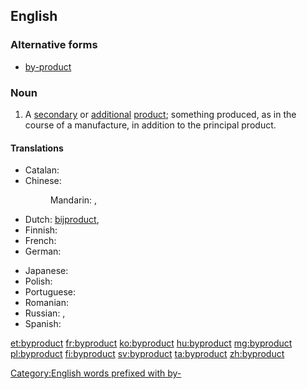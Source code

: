 {{also|by-product}}
==English==
{{wikipedia|by-product}}

===Alternative forms===
* [[by-product]]

===Noun===
{{en-noun}}

# A [[secondary]] or [[additional]] [[product]]; something produced, as in the course of a manufacture, in addition to the principal product.

====Translations====
{{trans-top|secondary or additional product}}
* Catalan: {{t-|ca|subproducte|m}}
* Chinese:
*: Mandarin: {{t|cmn|副產品|sc=Hani}}, {{t|cmn|副产品|tr=fùchǎnpǐn|sc=Hani}}
* Dutch: [[bijproduct]], {{t|nl|bijproduct|n}}
* Finnish: {{t-|fi|sivutuote}}
* French: {{t+|fr|sous-produit|m}}
* German: {{t+|de|Nebenprodukt|n}}
{{trans-mid}}
* Japanese: {{t|ja|副産物|tr=ふくさんぶつ, fukusanbutsu|sc=Jpan}}
* Polish: {{t|pl|produkt uboczny|m}}
* Portuguese: {{t+|pt|derivado}}
* Romanian: {{t-|ro|subprodus; semifabricat|n}}
* Russian: {{t|ru|побочный продукт|m|tr=pobóčnyj prodúkt|sc=Cyrl}}, {{t|ru|субпродукт|m|tr=subprodúkt|sc=Cyrl}}
* Spanish: {{t-|es|subproducto|m}}
{{trans-bottom}}

[[Category:English words prefixed with by-]]

[[et:byproduct]]
[[fr:byproduct]]
[[ko:byproduct]]
[[hu:byproduct]]
[[mg:byproduct]]
[[pl:byproduct]]
[[fi:byproduct]]
[[sv:byproduct]]
[[ta:byproduct]]
[[zh:byproduct]]